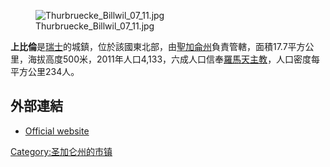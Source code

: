 [[Image:Thurbruecke_Billwil_07_11.jpg|right]]

'''上比倫'''是[[瑞士|瑞士]]的城鎮，位於該國東北部，由[[聖加侖州|聖加侖州]]負責管轄，面積17.7平方公里，海拔高度500米，2011年人口4,133，六成人口信奉[[羅馬天主教|羅馬天主教]]，人口密度每平方公里234人。

==外部連結==
* [https://archive.is/20121205063040/http://www.oberbueren.ch/ Official website] {{de icon}}

{{Switzerland-geo-stub}}
[[Category:圣加仑州的市镇|Category:圣加仑州的市镇]]